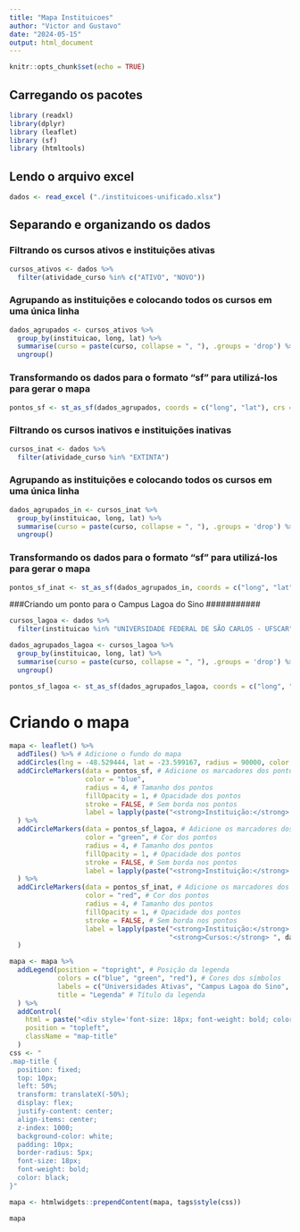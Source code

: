 ```yaml
---
title: "Mapa Instituicoes"
author: "Victor and Gustavo"
date: "2024-05-15"
output: html_document
---
```


```r
knitr::opts_chunk$set(echo = TRUE)
```

## Carregando os pacotes

```r
library (readxl)
library(dplyr)
library (leaflet)
library (sf)
library (htmltools)
```


## Lendo o arquivo excel

```r
dados <- read_excel ("./instituicoes-unificado.xlsx")
```

## Separando e organizando os dados

### Filtrando os cursos ativos e instituições ativas
```r
cursos_ativos <- dados %>%
  filter(atividade_curso %in% c("ATIVO", "NOVO"))
```

### Agrupando as instituições e colocando todos os cursos em uma única linha
```r
dados_agrupados <- cursos_ativos %>%
  group_by(instituicao, long, lat) %>%
  summarise(curso = paste(curso, collapse = ", "), .groups = 'drop') %>%
  ungroup()
```

### Transformando os dados para o formato "sf" para utilizá-los para gerar o mapa
```r
pontos_sf <- st_as_sf(dados_agrupados, coords = c("long", "lat"), crs = 4326)
```

###########################################################
### Filtrando os cursos inativos e instituições inativas###
```r
cursos_inat <- dados %>%
  filter(atividade_curso %in% "EXTINTA")
```

### Agrupando as instituições e colocando todos os cursos em uma única linha
```r
dados_agrupados_in <- cursos_inat %>%
  group_by(instituicao, long, lat) %>%
  summarise(curso = paste(curso, collapse = ", "), .groups = 'drop') %>%
  ungroup()
```

### Transformando os dados para o formato "sf" para utilizá-los para gerar o mapa
```r
pontos_sf_inat <- st_as_sf(dados_agrupados_in, coords = c("long", "lat"), crs = 4326)
```

###########################################################
###Criando um ponto para o Campus Lagoa do Sino ###########
```r
cursos_lagoa <- dados %>%
  filter(instituicao %in% "UNIVERSIDADE FEDERAL DE SÃO CARLOS - UFSCAR")
```

```r
dados_agrupados_lagoa <- cursos_lagoa %>%
  group_by(instituicao, long, lat) %>%
  summarise(curso = paste(curso, collapse = ", "), .groups = 'drop') %>%
  ungroup()
```

```r
pontos_sf_lagoa <- st_as_sf(dados_agrupados_lagoa, coords = c("long", "lat"), crs = 4326)
```


# Criando o mapa

```r
mapa <- leaflet() %>%
  addTiles() %>% # Adicione o fundo do mapa
  addCircles(lng = -48.529444, lat = -23.599167, radius = 90000, color = "purple", fillOpacity = 0.2) %>% # Adicione o buffer
  addCircleMarkers(data = pontos_sf, # Adicione os marcadores dos pontos
                   color = "blue",
                   radius = 4, # Tamanho dos pontos
                   fillOpacity = 1, # Opacidade dos pontos
                   stroke = FALSE, # Sem borda nos pontos
                   label = lapply(paste("<strong>Instituição:</strong> ", dados_agrupados$instituicao, "<br>", "<strong>Cursos:</strong> ", dados_agrupados$curso), HTML)
  ) %>%
  addCircleMarkers(data = pontos_sf_lagoa, # Adicione os marcadores dos pontos dos cursos do Campus Lagoa do Sino
                   color = "green", # Cor dos pontos
                   radius = 4, # Tamanho dos pontos
                   fillOpacity = 1, # Opacidade dos pontos
                   stroke = FALSE, # Sem borda nos pontos
                   label = lapply(paste("<strong>Instituição:</strong> ", dados_agrupados_lagoa$instituicao, "<br>", "<strong>Cursos:</strong> ", dados_agrupados_lagoa$curso), HTML)
  ) %>%
  addCircleMarkers(data = pontos_sf_inat, # Adicione os marcadores dos pontos das universidades desativadas
                   color = "red", # Cor dos pontos
                   radius = 4, # Tamanho dos pontos
                   fillOpacity = 1, # Opacidade dos pontos
                   stroke = FALSE, # Sem borda nos pontos
                   label = lapply(paste("<strong>Instituição:</strong> ", dados_agrupados_in$instituicao, "<br>",
                                        "<strong>Cursos:</strong> ", dados_agrupados_in$curso), HTML)
  )
```

```r
mapa <- mapa %>%
  addLegend(position = "topright", # Posição da legenda
            colors = c("blue", "green", "red"), # Cores dos símbolos
            labels = c("Universidades Ativas", "Campus Lagoa do Sino", "Universidades Inativas"), # Etiquetas
            title = "Legenda" # Título da legenda
  ) %>%
  addControl(
    html = paste("<div style='font-size: 18px; font-weight: bold; color: black;'>Instituições de Ensino Superior em um raio de 60km do Campus Lagoa do Sino</div>"),
    position = "topleft", 
    className = "map-title"
  )
css <- "
.map-title {
  position: fixed;
  top: 10px;
  left: 50%;
  transform: translateX(-50%);
  display: flex;
  justify-content: center;
  align-items: center;
  z-index: 1000;
  background-color: white;
  padding: 10px;
  border-radius: 5px;
  font-size: 18px;
  font-weight: bold;
  color: black;
}"

mapa <- htmlwidgets::prependContent(mapa, tags$style(css))
```

```r
mapa
```
